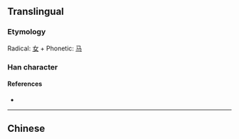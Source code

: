 {{also|媽}}
{{character info}}
==Translingual==
{{stroke order|stroke=6}}

===Etymology===
Radical: [[女]] + Phonetic: [[马]]

===Han character===
{{Han char|rn=38|rad=女|as=03|sn=6|four=|canj=VNVM|ids=⿰女马}}

====References====
* {{Han ref|kx=0256.041|hdz=21029.050|uh=5988|ud=22920}}

----

==Chinese==
{{zh-see|媽}}